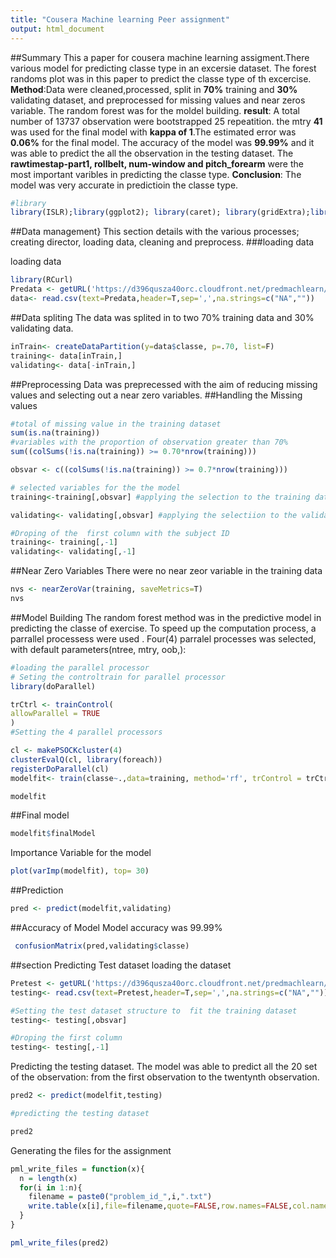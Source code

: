 ```yaml
---
title: "Cousera Machine learning Peer assignment"
output: html_document
---
```

##Summary
This a paper for cousera machine learning assigment.There various model for predicting classe type in an excersie dataset. The forest randoms plot was in this paper to predict the classe type of th excercise.
**Method**:Data were cleaned,processed, split in **70%** training and **30%** validating dataset, and preprocessed for missing values and near zeros variable. The random forest was for the moldel building.
**result**: A total number of 13737 observation were bootstrapped 25 repeatition. the mtry **41** was used for the final model with **kappa of 1**.The estimated error was **0.06%** for the final model. The accuracy of the model was **99.99%** and it was able to predict the all the observation in the testing dataset. The **rawtimestap-part1, rollbelt, num-window and pitch_forearm** were the most important varibles in predicting the classe type.
**Conclusion**: The model was very accurate in predictioin the classe type.
```r
#library
library(ISLR);library(ggplot2); library(caret); library(gridExtra);library(randomForest); set.seed(1234)

```


##Data management}
This section details with the various processes; creating director, loading data, cleaning and preprocess.
###loading data

loading data
```r
library(RCurl)
Predata <- getURL('https://d396qusza40orc.cloudfront.net/predmachlearn/pml-training.csv',ssl.verifypeer=0L, followlocation=1L)
data<- read.csv(text=Predata,header=T,sep=',',na.strings=c("NA",""))

```


##Data spliting
 The data was splited in to two 70% training data and 30% validating data.
 
```r
inTrain<- createDataPartition(y=data$classe, p=.70, list=F)
training<- data[inTrain,]
validating<- data[-inTrain,]

```
##Preprocessing
Data was preprecessed with the aim of reducing missing values and selecting out a near zero variables.
##Handling the Missing values
```r
#total of missing value in the training dataset
sum(is.na(training))
#variables with the proportion of observation greater than 70%
sum((colSums(!is.na(training)) >= 0.70*nrow(training)))

obsvar <- c((colSums(!is.na(training)) >= 0.7*nrow(training)))

# selected variables for the the model
training<-training[,obsvar] #applying the selection to the training data

validating<- validating[,obsvar] #applying the selectiion to the validating data

#Droping of the  first column with the subject ID
training<- training[,-1]
validating<- validating[,-1]

```
##Near Zero Variables
There were no near zeor variable in the  training data 

```r
nvs <- nearZeroVar(training, saveMetrics=T)
nvs
```

##Model Building 
The random forest method was in the  predictive model in predicting the classe of exercise. To speed up the computation process, a parrallel processess were used . Four(4) parralel processes was selected, with default parameters(ntree, mtry, oob,):
```r
#loading the parallel processor 
# Seting the controltrain for parallel processor
library(doParallel)

trCtrl <- trainControl(
allowParallel = TRUE
)
#Setting the 4 parallel processors

cl <- makePSOCKcluster(4)
clusterEvalQ(cl, library(foreach))
registerDoParallel(cl)
modelfit<- train(classe~.,data=training, method='rf', trControl = trCtrl)

modelfit

```

##Final model
```r
modelfit$finalModel

```

Importance Variable for the model
```r

plot(varImp(modelfit), top= 30)

```
##Prediction 

```r
pred <- predict(modelfit,validating)

```

##Accuracy of Model
Model accuracy was 99.99% 
```r
 confusionMatrix(pred,validating$classe)

```
##section Predicting Test dataset
loading the dataset
```r
Pretest <- getURL('https://d396qusza40orc.cloudfront.net/predmachlearn/pml-testing.csv',ssl.verifypeer=0L, followlocation=1L)
testing<- read.csv(text=Pretest,header=T,sep=',',na.strings=c("NA",""))

#Setting the test dataset structure to  fit the training dataset
testing<- testing[,obsvar]

#Droping the first column
testing<- testing[,-1]
```
Predicting the testing dataset. The model was able to predict all the 20 set of the observation: from the first observation to the twentynth observation.
```r
pred2 <- predict(modelfit,testing)

#predicting the testing dataset

pred2

```

Generating the files for the assignment 
```r
pml_write_files = function(x){
  n = length(x)
  for(i in 1:n){
    filename = paste0("problem_id_",i,".txt")
    write.table(x[i],file=filename,quote=FALSE,row.names=FALSE,col.names=FALSE)
  }
}

pml_write_files(pred2)
```

